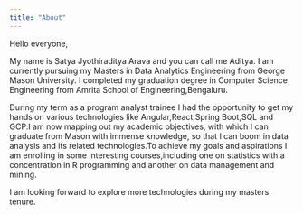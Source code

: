 ```yaml
---
title: "About"
---
```


Hello everyone,

My name is Satya Jyothiraditya Arava and you can call me Aditya. I am currently pursuing my Masters in Data Analytics Engineering from George Mason University. I completed my graduation degree in Computer Science Engineering from Amrita School of Engineering,Bengaluru.

During my term as a program analyst trainee I had the opportunity to get my hands on various technologies like Angular,React,Spring Boot,SQL and GCP.I am now mapping out my academic objectives, with which I can graduate from Mason with immense knowledge, so that I can boom in data analysis and its related technologies.To achieve my goals and aspirations I am enrolling in some interesting courses,including one on statistics with a concentration in R programming and another on data management and mining.

I am looking forward to explore more technologies during my masters tenure.

```{}
```
